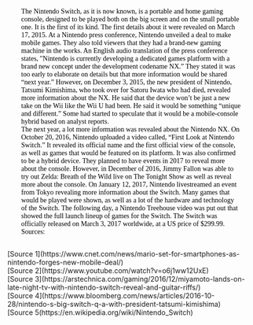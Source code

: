 
<article style="color: black; padding: 2em; font-family: 'Coming Soon', cursive;">
The Nintendo Switch, as it is now known, is a portable and home gaming console, designed to be played both on the big screen and on the small portable one. It is the first of its kind. The first details about it were revealed on March 17, 2015. At a Nintendo press conference, Nintendo unveiled a deal to make mobile games. They also told viewers that they had a brand-new gaming machine in the works. An English audio translation of the press conference states, "Nintendo is currently developing a dedicated games platform with a brand new concept under the development codename NX.” They stated it was too early to elaborate on details but that more information would be shared “next year.” However, on December 3, 2015, the new president of Nintendo, Tatsumi Kimishima, who took over for Satoru Iwata who had died, revealed more information about the NX. He said that the device won’t be just a new take on the Wii like the Wii U had been. He said it would be something “unique and different.” Some had started to speculate that it would be a mobile-console hybrid based on analyst reports. <br/>
The next year, a lot more information was revealed about the Nintendo NX. On October 20, 2016, Nintendo uploaded a video called, “First Look at Nintendo Switch.” It revealed its official name and the first official view of the console, as well as games that would be featured on its platform. It was also confirmed to be a hybrid device. They planned to have events in 2017 to reveal more about the console. However, in December of 2016, Jimmy Fallon was able to try out Zelda: Breath of the Wild live on The Tonight Show as well as reveal more about the console. On January 12, 2017, Nintendo livestreamed an event from Tokyo revealing more information about the Switch. Many games that would be played were shown, as well as a lot of the hardware and technology of the Switch. The following day, a Nintendo Treehouse video was put out that showed the full launch lineup of games for the Switch. The Switch was officially released on March 3, 2017 worldwide, at a US price of $299.99. <br/>
Sources: <br/>
</article>
[Source 1](https://www.cnet.com/news/mario-set-for-smartphones-as-nintendo-forges-new-mobile-deal/) <br/>
[Source 2](https://www.youtube.com/watch?v=o6j1ww12UxE) <br/>
[Source 3](https://arstechnica.com/gaming/2016/12/miyamoto-lands-on-late-night-tv-with-nintendo-switch-reveal-and-guitar-riffs/) <br/>
[Source 4](https://www.bloomberg.com/news/articles/2016-10-28/nintendo-s-big-switch-q-a-with-president-tatsumi-kimishima) <br/>
[Source 5(https://en.wikipedia.org/wiki/Nintendo_Switch) <br/>
